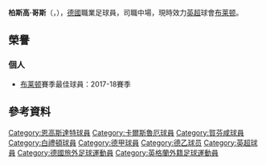 {{noteTA
|G1=football
|G2=uefa
|G3=德甲
|G4=EPL
|G5=FAcup
|T=zh-hans:帕斯卡尔·格罗斯;zh-hk:柏斯高·哥斯
|1=zh-hans:格罗斯;zh-hk:哥斯;
|2=zh-hans:帕斯卡尔;zh-hk:柏斯高;
}}
{{Infobox football biography
| name        = 柏斯高·哥斯<br />Pascal Groß
| image       = Pascal_Gross.jpg
| height      = {{Height|m=1.81}}
| birth_date  = {{birth date and age|1991|6|15|df=y}}
| birth_place = {{GER}}[[曼海姆|曼海姆]]<ref>{{cite web | url = http://www.worldfootball.net/spieler_profil/pascal-gross_2/ | title = Pascal Groß | publisher = worldfootball.net | accessdate = 29 August 2010 | archive-date = 2012-10-02 | archive-url = https://web.archive.org/web/20121002182427/http://www.worldfootball.net/spieler_profil/pascal-gross_2/ | dead-url = no }}</ref>
| currentclub = [[布莱顿足球俱乐部|布莱顿]]  
| clubnumber  = 13
| position    = [[中場|中場]]
| youthyears1 =       | youthclubs1 = [[VfL_Neckarau|VfL Neckarau]]
| youthyears2 = –2008 | youthclubs2 = [[賀芬咸1899體育會|賀芬咸]]
| years1 = 2008–2011 | clubs1 = [[賀芬咸1899體育會|賀芬咸]]     | caps1 = 5   | goals1 = 0
| years2 = 2009–2011 | clubs2 = [[賀芬咸1899體育會|賀芬咸II]]  | caps2 = 17  | goals2 = 4
| years3 = 2011–2012 | clubs3 = [[卡尔斯鲁厄体育俱乐部|卡尔斯鲁厄]]       | caps3 = 25  | goals3 = 3
| years4 = 2011      | clubs4 = [[卡尔斯鲁厄体育俱乐部|卡尔斯鲁厄II]]    | caps4 = 11  | goals4 = 1
| years5 = 2012–2017 | clubs5 = [[因戈尔施塔特04足球俱乐部|因戈尔施塔特]]    | caps5 = 153 | goals5 = 15
| years6 = 2013      | clubs6 = [[因戈尔施塔特04足球俱乐部|因戈尔施塔特II]] | caps6 = 1 | goals6 = 0
| years7 = 2017–      | clubs7 = [[布莱顿足球俱乐部|布莱顿]] |caps7 = 95 | goals7 = 12
| nationalyears1 = 2008–2009| nationalteam1 = [[德国18岁以下国家足球队|德国U18]] | nationalcaps1 =  10| nationalgoals1 = 2
| nationalyears2 = 2009| nationalteam2 = [[德国19岁以下国家足球队|德国U19]] | nationalcaps2 =  2| nationalgoals2 = 0
| nationalyears3 = 2010-2011| nationalteam3 = [[德国20岁以下国家足球队|德国U20]] | nationalcaps3 =  4| nationalgoals3 = 0
| pcupdate = 2020年10月3日
| ntupdate = 
}}

'''柏斯高·哥斯'''（{{lang-de|'''Pascal Groß'''}}，{{bd|1991年|6月15日}}），[[德国|德國]]職業足球員，司職中場，現時效力[[英格兰足球超级联赛|英超]]球會[[布莱顿足球俱乐部|布莱顿]]。

== 榮譽 ==
=== 個人 ===
*[[布莱顿足球俱乐部|布莱顿]]賽季最佳球員：2017-18賽季


==參考資料==
{{Reflist}}

{{白禮頓球員名單}}

{{DEFAULTSORT:Gross, Pascal}}
[[Category:恩高斯達特球員|Category:恩高斯達特球員]]
[[Category:卡爾斯魯厄球員|Category:卡爾斯魯厄球員]]
[[Category:賀芬咸球員|Category:賀芬咸球員]]
[[Category:白禮頓球員|Category:白禮頓球員]]
[[Category:德甲球員|Category:德甲球員]]
[[Category:德乙球员|Category:德乙球员]]
[[Category:英超球員|Category:英超球員]]
[[Category:德國旅外足球運動員|Category:德國旅外足球運動員]]
[[Category:英格蘭外籍足球運動員|Category:英格蘭外籍足球運動員]]